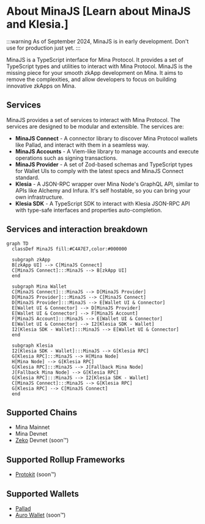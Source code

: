 # About MinaJS [Learn about MinaJS and Klesia.]

:::warning
As of September 2024, MinaJS is in early development. Don't use for production just yet.
:::

MinaJS is a TypeScript interface for Mina Protocol. It provides a set of TypeScript types and utilities to interact with Mina Protocol. MinaJS is the missing piece for your smooth zkApp development on Mina.
It aims to remove the complexities, and allow developers to focus on building innovative zkApps on Mina.

## Services

MinaJS provides a set of services to interact with Mina Protocol. The services are designed to be modular and extensible. The services are:

- **MinaJS Connect** - A connector library to discover Mina Protocol wallets like Pallad, and interact with them in a seamless way.
- **MinaJS Accounts** - A Viem-like library to manage accounts and execute operations such as signing transactions.
- **MinaJS Provider** - A set of Zod-based schemas and TypeScript types for Wallet UIs to comply with the latest specs and MinaJS Connect standard.
- **Klesia** - A JSON-RPC wrapper over Mina Node's GraphQL API, similar to APIs like Alchemy and Infura. It's self hostable, so you can bring your own infrastructure.
- **Klesia SDK** - A TypeScript SDK to interact with Klesia JSON-RPC API with type-safe interfaces and properties auto-completion.

## Services and interaction breakdown

```mermaid
graph TD
  classDef MinaJS fill:#C4A7E7,color:#000000

  subgraph zkApp
  B[zkApp UI] --> C[MinaJS Connect]
  C[MinaJS Connect]:::MinaJS --> B[zkApp UI]
  end

  subgraph Mina Wallet
  C[MinaJS Connect]:::MinaJS --> D[MinaJS Provider]
  D[MinaJS Provider]:::MinaJS --> C[MinaJS Connect]
  D[MinaJS Provider]:::MinaJS --> E[Wallet UI & Connector]
  E[Wallet UI & Connector] --> D[MinaJS Provider]
  E[Wallet UI & Connector] --> F[MinaJS Account]
  F[MinaJS Account]:::MinaJS --> E[Wallet UI & Connector]
  E[Wallet UI & Connector] --> I2[Klesia SDK - Wallet]
  I2[Klesia SDK - Wallet]:::MinaJS --> E[Wallet UI & Connector]
  end

  subgraph Klesia
  I2[Klesia SDK - Wallet]:::MinaJS --> G[Klesia RPC]
  G[Klesia RPC]:::MinaJS --> H[Mina Node]
  H[Mina Node] --> G[Klesia RPC]
  G[Klesia RPC]:::MinaJS --> J[Fallback Mina Node]
  J[Fallback Mina Node] --> G[Klesia RPC]
  G[Klesia RPC]:::MinaJS --> I2[Klesia SDK - Wallet]
  C[MinaJS Connect]:::MinaJS --> G[Klesia RPC]
  G[Klesia RPC] --> C[MinaJS Connect]
  end
```

## Supported Chains

- Mina Mainnet
- Mina Devnet
- [Zeko](https://zeko.io) Devnet (soon™️)

## Supported Rollup Frameworks

- [Protokit](https://protokit.dev/) (soon™️)

## Supported Wallets

- [Pallad](https://get.pallad.co/website)
- [Auro Wallet](https://www.aurowallet.com/) (soon™️)
